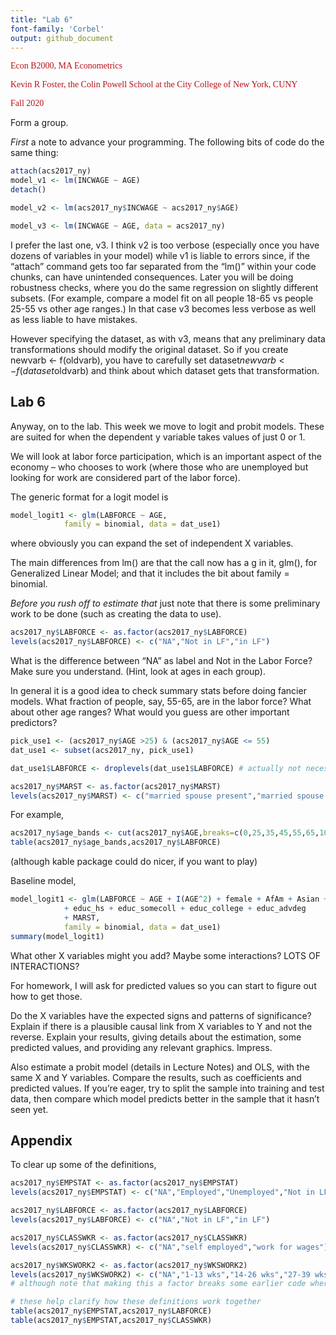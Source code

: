 ---
title: "Lab 6"
font-family: 'Corbel'
output: github_document
---
  

<p style="color:rgb(182,18,27);font-family:corbel">Econ B2000, MA Econometrics</p>
<p style="color:rgb(182,18,27);font-family:corbel">Kevin R Foster, the Colin Powell School at the City College of New York, CUNY</p>
<p style="color:rgb(182,18,27);font-family:corbel">Fall 2020</p>

Form a group.

*First* a note to advance your programming. The following bits of code do the same thing:
```{r eval=FALSE}
attach(acs2017_ny)
model_v1 <- lm(INCWAGE ~ AGE)
detach()

model_v2 <- lm(acs2017_ny$INCWAGE ~ acs2017_ny$AGE)

model_v3 <- lm(INCWAGE ~ AGE, data = acs2017_ny)

```
I prefer the last one, v3. I think v2 is too verbose (especially once you have dozens of variables in your model) while v1 is liable to errors since, if the "attach" command gets too far separated from the "lm()" within your code chunks, can have unintended consequences. Later you will be doing robustness checks, where you do the same regression on slightly different subsets. (For example, compare a model fit on all people 18-65 vs people 25-55 vs other age ranges.) In that case v3 becomes less verbose as well as less liable to have mistakes.

However specifying the dataset, as with v3, means that any preliminary data transformations should modify the original dataset. So if you create newvarb <- f(oldvarb), you have to carefully set dataset$newvarb <- f(dataset$oldvarb) and think about which dataset gets that transformation.


## Lab 6

Anyway, on to the lab. This week we move to logit and probit models. These are suited for when the dependent y variable takes values of just 0 or 1.

We will look at labor force participation, which is an important aspect of the economy -- who chooses to work (where those who are unemployed but looking for work are considered part of the labor force).

The generic format for a logit model is
```{r eval=FALSE}
model_logit1 <- glm(LABFORCE ~ AGE,
            family = binomial, data = dat_use1)
```
where obviously you can expand the set of independent X variables.

The main differences from lm() are that the call now has a g in it, glm(), for Generalized Linear Model; and that it includes the bit about family = binomial.

*Before you rush off to estimate that* just note that there is some preliminary work to be done (such as creating the data to use).

```{r eval=FALSE}
acs2017_ny$LABFORCE <- as.factor(acs2017_ny$LABFORCE)
levels(acs2017_ny$LABFORCE) <- c("NA","Not in LF","in LF")

```
What is the difference between "NA" as label and Not in the Labor Force? Make sure you understand. (Hint, look at ages in each group).

In general it is a good idea to check summary stats before doing fancier models. What fraction of people, say, 55-65, are in the labor force? What about other age ranges? What would you guess are other important predictors? 


```{r eval=FALSE}
pick_use1 <- (acs2017_ny$AGE >25) & (acs2017_ny$AGE <= 55)
dat_use1 <- subset(acs2017_ny, pick_use1)

dat_use1$LABFORCE <- droplevels(dat_use1$LABFORCE) # actually not necessary since logit is smart enough to drop unused levels, but helps my personal sense of order

acs2017_ny$MARST <- as.factor(acs2017_ny$MARST)
levels(acs2017_ny$MARST) <- c("married spouse present","married spouse absent","separated","divorced","widowed","never married")

```

For example,

```{r eval=FALSE}
acs2017_ny$age_bands <- cut(acs2017_ny$AGE,breaks=c(0,25,35,45,55,65,100))
table(acs2017_ny$age_bands,acs2017_ny$LABFORCE)
```
(although kable package could do nicer, if you want to play)


Baseline model,
```{r eval=FALSE}
model_logit1 <- glm(LABFORCE ~ AGE + I(AGE^2) + female + AfAm + Asian + race_oth + Hispanic 
            + educ_hs + educ_somecoll + educ_college + educ_advdeg 
            + MARST,
            family = binomial, data = dat_use1)
summary(model_logit1)

```

What other X variables might you add? Maybe some interactions? LOTS OF INTERACTIONS? 

For homework, I will ask for predicted values so you can start to figure out how to get those.

Do the X variables have the expected signs and patterns of significance? Explain if there is a plausible causal link from X variables to Y and not the reverse. Explain your results, giving details about the estimation, some predicted values, and providing any relevant graphics. Impress.

Also estimate a probit model (details in Lecture Notes) and OLS, with the same X and Y variables. Compare the results, such as coefficients and predicted values. If you're eager, try to split the sample into training and test data, then compare which model predicts better in the sample that it hasn't seen yet.


## Appendix

To clear up some of the definitions,
```{r eval=FALSE}
acs2017_ny$EMPSTAT <- as.factor(acs2017_ny$EMPSTAT)
levels(acs2017_ny$EMPSTAT) <- c("NA","Employed","Unemployed","Not in LF")

acs2017_ny$LABFORCE <- as.factor(acs2017_ny$LABFORCE)
levels(acs2017_ny$LABFORCE) <- c("NA","Not in LF","in LF")

acs2017_ny$CLASSWKR <- as.factor(acs2017_ny$CLASSWKR)
levels(acs2017_ny$CLASSWKR) <- c("NA","self employed","work for wages")

acs2017_ny$WKSWORK2 <- as.factor(acs2017_ny$WKSWORK2)
levels(acs2017_ny$WKSWORK2) <- c("NA","1-13 wks","14-26 wks","27-39 wks","40-47 wks","48-49 wks","50-52 wks")
# although note that making this a factor breaks some earlier code where we used (WKSWORK2 > 4) so you might not want to run that code or else change to WKSWORK2_factor <- as.factor(WKSWORK2). Which is arguably better for various other reasons.

# these help clarify how these definitions work together
table(acs2017_ny$EMPSTAT,acs2017_ny$LABFORCE)
table(acs2017_ny$EMPSTAT,acs2017_ny$CLASSWKR)


```




